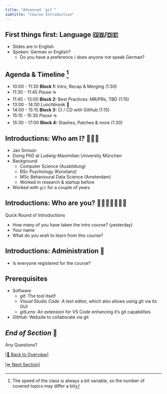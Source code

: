 ```yaml
---
title: "Advanced `git`"
subtitle: "Course Introduction"
---
```


## First things first: Language 🇬🇧/🇩🇪

::: {.nonincremental}

- Slides are in English
- Spoken: German or English?
  - Do you have a preference / does anyone not speak German?

:::

## Agenda & Timeline [^1]

::: {.nonincremental}

- 10:00 - 11:30 **Block 1:** Intro, Recap & Merging (1:30)
- 11:30 - 11:45 *Pause* ☕️
- 11:45 - 13:00 **Block 2:** Best Practices: MR/PRs, TBD (1:15)
- 13:00 - 14:00 *Lunchbreak* 🍲
- 14:00 - 15:15 **Block 3:** CI / CD with GitHub (1:15)
- 15:15 - 15:30 *Pause* ☕️
- 15:30 - 17:00 **Block 4:** Stashes, Patches & more (1:30)

:::

[^1]: The speed of the class is always a bit variable, so the number of covered topics may differ a bit

## Introductions: Who am I? 🙋🏼‍♂️

- Jan Simson
- Doing PhD at Ludwig-Maximilian University München
- Background
  - Computer Science (Ausbildung)
  - BSc Psychology (Konstanz)
  - MSc Behavioural Data Science (Amsterdam)
  - Worked in research & startup before
- Worked with `git` for a couple of years

## Introductions: Who are you? 🙋🏻‍♀️🙋🏽‍♂️🙋  {background-color="black"}

Quick Round of Introductions

::: {.nonincremental}

- How many of you have taken the intro course? (yesterday)
- Your name
- What do you wish to learn from this course?

:::

## Introductions: Administration 📜

- Is everyone registered for the course?

## Prerequisites

- Software
  - *git*: The tool itself
  - *Visual Studio Code*: A text editor, which also allows using git via its GUI
  - *gitLens*: An extension for VS Code enhancing it's git capabilities

- *GitHub*: Website to collaborate via git

## *End of Section* 🎉 {background-color="black"}

:::{.r-fit-text}
Any Questions?
:::

[[🏡 Back to Overview]](../index.html)

[[⏩️ Next Section]](./1.1-git-basics.html) 
